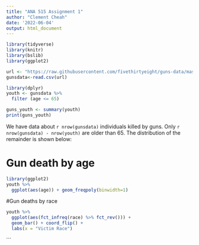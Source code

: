 ---
title: "ANA 515 Assignment 1"
author: "Clement Cheah"
date: '2022-06-04'
output: html_document
---

```{r setup, include = FALSE}
library(tidyverse)
library(knitr)
library(bslib)
library(ggplot2)
```

```{r, echo=FALSE}
url <- "https://raw.githubusercontent.com/fivethirtyeight/guns-data/master/full_data.csv"
gunsdata<-read.csv(url)
```


```{r, include = FALSE}
library(dplyr)
youth <- gunsdata %>%
  filter (age <= 65)
```

```{r summary, include = FALSE}
guns_youth <- summary(youth)
print(guns_youth)
```

We have data about `r nrow(gunsdata)` individuals killed by guns.
Only `r nrow(gunsdata) - nrow(youth)` are older than 65.
The distribution of the remainder is shown below:


# Gun death by age
```{r youth-dist,echo=FALSE}
library(ggplot2)
youth %>%
  ggplot(aes(age)) + geom_freqpoly(binwidth=1)
```


#Gun deaths by race
```{r race-dist, echo=FALSE}
youth %>%
  ggplot(aes(fct_infreq(race) %>% fct_rev())) +
  geom_bar() + coord_flip() + 
  labs(x = "Victim Race")
```
```
